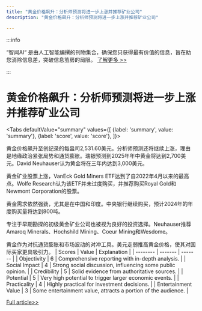 ```yaml
---
title: "黄金价格飙升：分析师预测将进一步上涨并推荐矿业公司"
description: "黄金价格飙升：分析师预测将进一步上涨并推荐矿业公司"

---
```



:::info

“智闻AI“ 是由人工智能编撰的刊物集合，确保您只获得最有价值的信息，旨在助您消除信息差，突破信息茧房的局限。  [了解更多 >>](/)

:::

# 黄金价格飙升：分析师预测将进一步上涨并推荐矿业公司


<Tabs
	defaultValue="summary"
	values={[
	{label: 'summary', value: 'summary'},
	{label: 'score', value: 'score'},
]}>
<TabItem value="summary">


黄金价格飙升至创纪录的每盎司2,531.60美元。分析师预测还将继续上涨，理由是地缘政治紧张局势和通货膨胀。瑞银预测到2025年年中黄金将达到2,700美元。David Neuhauser认为黄金将在三年内达到3,000美元。

黄金矿业股票上涨，VanEck Gold Miners ETF达到了自2022年4月以来的最高点。Wolfe Research认为该ETF并未过度购买，并推荐购买Royal Gold和Newmont Corporation的股票。

黄金需求依然强劲，尤其是在中国和印度。中央银行继续购买，预计2024年的年度购买量将达到800吨。

专注于早期勘探的初级黄金矿业公司也被视为良好的投资选择。Neuhauser推荐Amaroq Minerals、Hochshild Mining、Coeur Mining和Wesdome。

黄金作为对抗通货膨胀和市场波动的对冲工具。美元走弱推高黄金价格，使其对国际买家更具吸引力。
</TabItem>
<TabItem value="score">
	| Scores     | Value   | Explanation |
	| -------- | ------- | ------- |
	| Objectivity  | 6    | Comprehensive reporting with in-depth analysis.    |
	| Social Impact | 4     | Strong social discussion, influencing some public opinion.    |
	| Credibility    | 5    | Solid evidence from authoritative sources.    |
	| Potential    | 5    | Very high potential to trigger larger economic events.    |
	| Practicality    | 4    | Highly practical for investment decisions.    |
	| Entertainment Value    | 3    | Some entertainment value, attracts a portion of the audience.    |
</TabItem>
</Tabs>

[Full article>>](https://www.cnbc.com/2024/08/23/gold-mining-stocks-to-buy-into-the-gold-rush-analysts.html)
